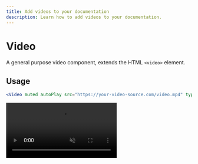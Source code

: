 ```yaml
---
title: Add videos to your documentation
description: Learn how to add videos to your documentation.
---
```


# Video

A general purpose video component, extends the HTML `<video>` element.

## Usage

```jsx
<Video muted autoPlay src="https://your-video-source.com/video.mp4" type="video/mp4" />
```

<Video muted autoPlay src="https://file-examples.com/storage/fed5266c9966708dcaeaea6/2017/04/file_example_MP4_480_1_5MG.mp4" type="video/mp4" />
